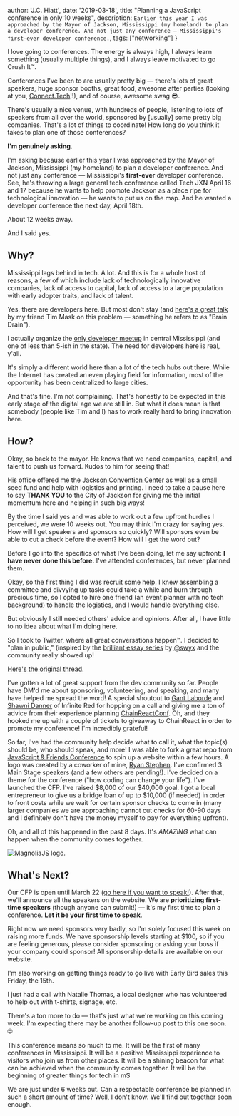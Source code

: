 
  author: 'J.C. Hiatt',
  date: '2019-03-18',
  title: "Planning a JavaScript conference in only 10 weeks",
  description:
    `Earlier this year I was approached by the Mayor of Jackson, Mississippi (my homeland) to plan a developer conference. And not just any conference — Mississippi's first-ever developer conference.`,
  tags: ["networking"]
}


I love going to conferences. The energy is always high, I always learn something (usually multiple things), and I always leave motivated to go Crush It&trade;.

Conferences I've been to are usually pretty big — there's lots of great speakers, huge sponsor booths, great food, awesome after parties (looking at you, [Connect.Tech](https://connect.tech/)!!), and of course, awesome swag 😎.

There's usually a nice venue, with hundreds of people, listening to lots of speakers from all over the world, sponsored by [usually] some pretty big companies. That's a lot of things to coordinate! How long do you think it takes to plan one of those conferences?

**I'm genuinely asking.**

I'm asking because earlier this year I was approached by the Mayor of Jackson, Mississippi (my homeland) to plan a developer conference. And not just any conference — Mississippi's **first-ever** developer conference. See, he's throwing a large general tech conference called Tech JXN April 16 and 17 because he wants to help promote Jackson as a place ripe for technological innovation — he wants to put us on the map. And he wanted a developer conference the next day, April 18th.

About 12 weeks away.

And I said yes.

## Why?

Mississippi lags behind in tech. A lot. And this is for a whole host of reasons, a few of which include lack of technologically innovative companies, lack of access to capital, lack of access to a large population with early adopter traits, and lack of talent.

Yes, there are developers here. But most don't stay (and [here's a great talk](http://innovatems.uberflip.com/youtube-all-videos/big-ideas-tim-mask-incentives-to-fight-brain-drain-in-mississippi) by my friend Tim Mask on this problem — something he refers to as "Brain Drain").

I actually organize the [only developer meetup](https://www.meetup.com/Jackson-Area-Web-And-App-Developers/) in central Mississippi (and one of less than 5-ish in the state). The need for developers here is real, y'all.

It's simply a different world here than a lot of the tech hubs out there. While the Internet has created an even playing field for information, most of the opportunity has been centralized to large cities.

And that's fine. I'm not complaining. That's honestly to be expected in this early stage of the digital age we are still in. But what it does mean is that somebody (people like Tim and I) has to work really hard to bring innovation here.

## How?

Okay, so back to the mayor. He knows that we need companies, capital, and talent to push us forward. Kudos to him for seeing that!

His office offered me the [Jackson Convention Center](https://t.co/jgWKgOhPO4) as well as a small seed fund and help with logistics and printing. I need to take a pause here to say **THANK YOU** to the City of Jackson for giving me the initial momentum here and helping in such big ways!

By the time I said yes and was able to work out a few upfront hurdles I perceived, we were 10 weeks out. You may think I'm crazy for saying yes. How will I get speakers and sponsors so quickly? Will sponsors even be able to cut a check before the event? How will I get the word out?

Before I go into the specifics of what I've been doing, let me say upfront: **I have never done this before.** I've attended conferences, but never planned them.

Okay, so the first thing I did was recruit some help. I knew assembling a committee and divvying up tasks could take a while and burn through precious time, so I opted to hire one friend (an event planner with no tech background) to handle the logistics, and I would handle everything else.

But obviously I still needed others' advice and opinions. After all, I have little to no idea about what I'm doing here.

So I took to Twitter, where all great conversations happen&trade;. I decided to "plan in public," (inspired by the [brilliant essay series](https://gist.github.com/sw-yx/9720bd4a30606ca3ffb8d407113c0fe5) by [@swyx](https://twitter.com/swyx) and the community really showed up!

[Here's the original thread.](https://twitter.com/jchiatt/status/1102361863067705344)

I've gotten a lot of great support from the dev community so far. People have DM'd me about sponsoring, volunteering, and speaking, and many have helped me spread the word! A special shoutout to [Gant Laborde](https://twitter.com/GantLaborde) and [Shawni Danner](https://twitter.com/alwayshiccups) of Infinite Red for hopping on a call and giving me a ton of advice from their experience planning [ChainReactConf](https://twitter.com/chainreactconf). Oh, and they hooked me up with a couple of tickets to giveaway to ChainReact in order to promote my conference! I'm incredibly grateful!

So far, I've had the community help decide what to call it, what the topic(s) should be, who should speak, and more! I was able to fork a great repo from [JavaScript & Friends Conference](https://github.com/JavaScriptandFriends/javascriptandfriends.com) to spin up a website within a few hours. A logo was created by a coworker of mine, [Ryan Stephen](https://twitter.com/ry_stephen). I've confirmed 3 Main Stage speakers (and a few others are pending!). I've decided on a theme for the conference ("how coding can change your life"). I've launched the CFP. I've raised $8,000 of our $40,000 goal. I got a local entrepreneur to give us a bridge loan of up to $10,000 (if needed) in order to front costs while we wait for certain sponsor checks to come in (many larger companies we are approaching cannot cut checks for 60-90 days and I definitely don't have the money myself to pay for everything upfront).

Oh, and all of this happened in the past 8 days. It's _AMAZING_ what can happen when the community comes together.

<Image src={magnoliaJs} alt="MagnoliaJS logo." aria-hidden="true" />

## What's Next?

Our CFP is open until March 22 ([go here if you want to speak!](https://magnoliajs.com/speak)). After that, we'll announce all the speakers on the website. We are **prioritizing first-time speakers** (though anyone can submit!) — it's my first time to plan a conference. **Let it be your first time to speak**.

Right now we need sponsors very badly, so I'm solely focused this week on raising more funds. We have sponsorship levels starting at $100, so if you are feeling generous, please consider sponsoring or asking your boss if your company could sponsor! All sponsorship details are available on our website.

I'm also working on getting things ready to go live with Early Bird sales this Friday, the 15th.

I just had a call with Natalie Thomas, a local designer who has volunteered to help out with t-shirts, signage, etc.

There's a ton more to do — that's just what we're working on this coming week. I'm expecting there may be another follow-up post to this one soon. 🤓

This conference means so much to me. It will be the first of many conferences in Mississippi. It will be a positive Mississippi experience to visitors who join us from other places. It will be a shining beacon for what can be achieved when the community comes together. It will be the beginning of greater things for tech in mS

We are just under 6 weeks out. Can a respectable conference be planned in such a short amount of time? Well, I don't know. We'll find out together soon enough.